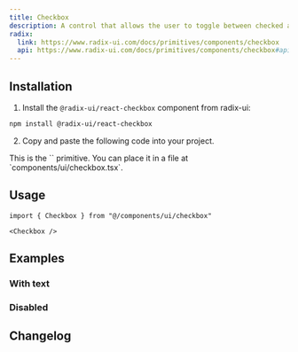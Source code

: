 ```yaml
---
title: Checkbox
description: A control that allows the user to toggle between checked and not checked.
radix:
  link: https://www.radix-ui.com/docs/primitives/components/checkbox
  api: https://www.radix-ui.com/docs/primitives/components/checkbox#api-reference
---
```


<ComponentExample src="/components/examples/checkbox/demo.tsx">
  <CheckboxDemo />
</ComponentExample>

## Installation

1. Install the `@radix-ui/react-checkbox` component from radix-ui:

```bash
npm install @radix-ui/react-checkbox
```

2. Copy and paste the following code into your project.

<ComponentSource src="/components/ui/checkbox.tsx" />

<Callout>
  This is the `<Checkbox />` primitive. You can place it in a file at
  `components/ui/checkbox.tsx`.
</Callout>

## Usage

```tsx
import { Checkbox } from "@/components/ui/checkbox"
```

```tsx
<Checkbox />
```

## Examples

### With text

<ComponentExample src="/components/examples/checkbox/with-text.tsx">
  <CheckboxWithText />
</ComponentExample>

### Disabled

<ComponentExample src="/components/examples/checkbox/disabled.tsx">
  <CheckboxDisabled />
</ComponentExample>

## Changelog

<ComponentHistory src="/components/ui/checkbox.tsx" />
